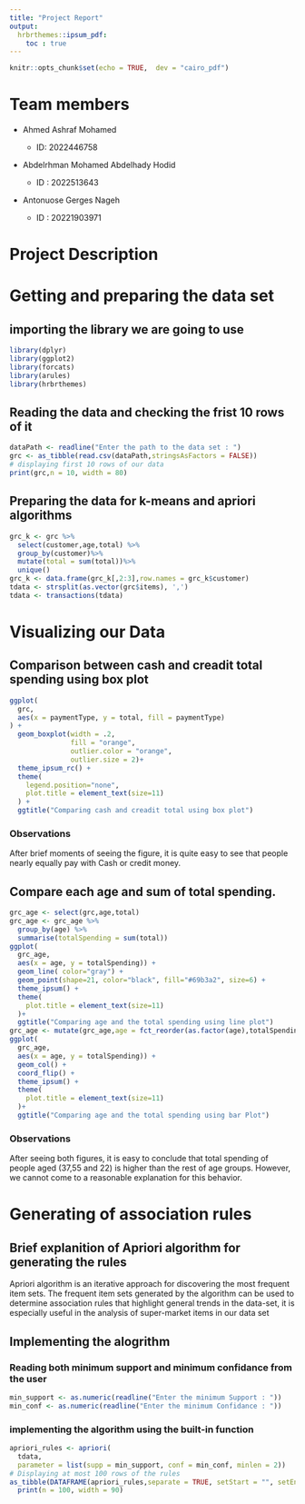 ```yaml
---
title: "Project Report"
output: 
  hrbrthemes::ipsum_pdf:
    toc : true
---
```

```r
knitr::opts_chunk$set(echo = TRUE,  dev = "cairo_pdf")
```
# Team members

-   Ahmed Ashraf Mohamed

    -   ID: 2022446758

-   Abdelrhman Mohamed Abdelhady Hodid

    -   ID : 2022513643

-   Antonuose Gerges Nageh

    -   ID : 20221903971

# Project Description

# Getting and preparing the data set

## importing the library we are going to use

```r
library(dplyr)
library(ggplot2)
library(forcats)
library(arules)
library(hrbrthemes)
```

## Reading the data and checking the frist 10 rows of it

```r
dataPath <- readline("Enter the path to the data set : ")
grc <- as_tibble(read.csv(dataPath,stringsAsFactors = FALSE))
# displaying first 10 rows of our data
print(grc,n = 10, width = 80)
```
## Preparing the data for k-means and apriori algorithms
```r
grc_k <- grc %>%
  select(customer,age,total) %>%
  group_by(customer)%>%
  mutate(total = sum(total))%>% 
  unique()
grc_k <- data.frame(grc_k[,2:3],row.names = grc_k$customer)
tdata <- strsplit(as.vector(grc$items), ',')
tdata <- transactions(tdata)
```
# Visualizing our Data

## Comparison between cash and creadit total spending using box plot

```r
ggplot(
  grc,
  aes(x = paymentType, y = total, fill = paymentType)
) +
  geom_boxplot(width = .2, 
               fill = "orange",
               outlier.color = "orange",
               outlier.size = 2)+
  theme_ipsum_rc() +
  theme(
    legend.position="none",
    plot.title = element_text(size=11)
  ) +
  ggtitle("Comparing cash and creadit total using box plot")
```

### Observations

After brief moments of seeing the figure, it is quite easy to see that people nearly equally pay with Cash or credit money. 


## Compare each age and sum of total spending.

```r
grc_age <- select(grc,age,total)
grc_age <- grc_age %>% 
  group_by(age) %>%
  summarise(totalSpending = sum(total))
ggplot(
  grc_age,
  aes(x = age, y = totalSpending)) + 
  geom_line( color="gray") +
  geom_point(shape=21, color="black", fill="#69b3a2", size=6) +
  theme_ipsum() + 
  theme(
    plot.title = element_text(size=11)
  )+
  ggtitle("Comparing age and the total spending using line plot")
grc_age <- mutate(grc_age,age = fct_reorder(as.factor(age),totalSpending))
ggplot(
  grc_age,
  aes(x = age, y = totalSpending)) +
  geom_col() +
  coord_flip() +
  theme_ipsum() +
  theme(
    plot.title = element_text(size=11)
  )+
  ggtitle("Comparing age and the total spending using bar Plot")

```

### Observations

After seeing both figures, it is easy to conclude that total spending of people aged (37,55 and 22) is higher than the rest of age groups. However, we cannot come to a reasonable explanation for this behavior.

# Generating of association rules

## Brief explanition of Apriori algorithm for generating the rules

Apriori algorithm is an iterative approach for discovering the most frequent item sets. The frequent item sets generated by the algorithm can be used to determine association rules that highlight general trends in the data-set, it is especially useful in the analysis of super-market items in our data set

## Implementing the alogrithm

### Reading both minimum support and minimum confidance from the user
```r
min_support <- as.numeric(readline("Enter the minimum Support : "))
min_conf <- as.numeric(readline("Enter the minimum Confidance : "))
```
### implementing the algorithm using the built-in function
```r
apriori_rules <- apriori(
  tdata,
  parameter = list(supp = min_support, conf = min_conf, minlen = 2))
# Displaying at most 100 rows of the rules
as_tibble(DATAFRAME(apriori_rules,separate = TRUE, setStart = "", setEnd = "")) %>%
  print(n = 100, width = 90)
```
